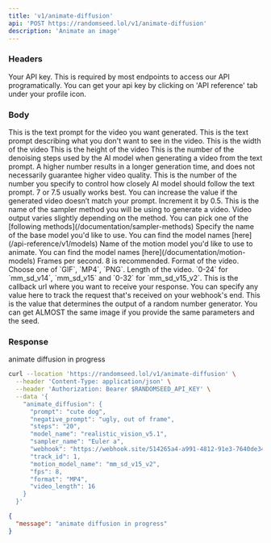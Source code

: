 ```yaml
---
title: 'v1/animate-diffusion'
api: 'POST https://randomseed.lol/v1/animate-diffusion'
description: 'Animate an image'
---
```

### Headers

<ParamField header="Authorization" type="string">
  Your API key. This is required by most endpoints to access our API programatically. You can get your api key by clicking on 'API reference' tab under your profile icon.
</ParamField>

### Body

<ParamField body="prompt" type="string" required>
  This is the text prompt for the video you want generated.
</ParamField>

<ParamField body="negative_prompt" type="string" default="">
  This is the text prompt describing what you don't want to see in the video.
</ParamField>

<ParamField body="width" type="string" default="512">
  This is the width of the video
</ParamField>

<ParamField body="height" type="string" default="512">
  This is the height of the video
</ParamField>

<ParamField body="steps" type="string" default="50">
  This is the number of the denoising steps used by the AI model when generating a video from the text prompt. A higher number results in a longer generation time, and does not necessarily guarantee higher video quality.
</ParamField>

<ParamField body="cfg_scale" type="float" default="7.0">
  This is the number of the number you specify to control how closely AI model should follow the text prompt. 7 or 7.5 usually works best. You can increase the value if the generated video doesn’t match your prompt. Increment it by 0.5.
</ParamField>

<ParamField body="sampler_name" type="string" required>
  This is the name of the sampler method you will be using to generate a video. Video output varies slightly depending on the method.
  You can pick one of the [following methods](/documentation/sampler-methods)
</ParamField>

<ParamField body="model_name" type="string" required>
  Specify the name of the base model you'd like to use. You can find the model names [here](/api-reference/v1/models)
</ParamField>

<ParamField body="motion_model_name" type="string" required>
  Name of the motion model you'd like to use to animate. You can find the model names [here](/documentation/motion-models)
</ParamField>

<ParamField body="fps" type="integer" required>
  Frames per second. 8 is recommended.
</ParamField>

<ParamField body="format" type="string" required>
  Format of the video. Choose one of `GIF`, `MP4`, `PNG`.
</ParamField>

<ParamField body="video_length" type="integer" required>
  Length of the video. `0-24` for `mm_sd_v14`, `mm_sd_v15` and `0-32` for `mm_sd_v15_v2`.
</ParamField>

<ParamField body="webhook" type="string" required>
  This is the callback url where you want to receive your response.
</ParamField>

<ParamField body="track_id" type="string">
  You can specify any value here to track the request that's received on your webhook's end.
</ParamField>

<ParamField body="seed" type="string" default="-1">
  This is the value that determines the output of a random number generator. You can get ALMOST the same image if you provide the same parameters and the seed.
</ParamField>


### Response

<ResponseField name="message" type="string">
  animate diffusion in progress
</ResponseField>

<RequestExample>

```bash Example Request
curl --location 'https://randomseed.lol/v1/animate-diffusion' \
  --header 'Content-Type: application/json' \
  --header 'Authorization: Bearer $RANDOMSEED_API_KEY' \
  --data '{
    "animate_diffusion": {
      "prompt": "cute dog",
      "negative_prompt": "ugly, out of frame",
      "steps": "20",
      "model_name": "realistic_vision_v5.1",
      "sampler_name": "Euler a",
      "webhook": "https://webhook.site/514265a4-a991-4812-91e3-7640de348ab2",
      "track_id": 1,
      "motion_model_name": "mm_sd_v15_v2",
      "fps": 8,
      "format": "MP4",
      "video_length": 16
    }
  }'
```

</RequestExample>

<ResponseExample>

```json Response
{
  "message": "animate diffusion in progress"
}
```
</ResponseExample>
